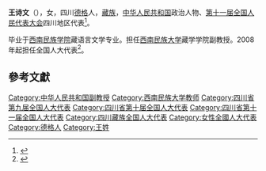 '''王诗文'''（{{bd|1959年||}}），女，四川[[德格县|德格]]人，[[藏族|藏族]]，[[中华人民共和国|中华人民共和国]]政治人物、[[第十一届全国人民代表大会|第十一届全国人民代表大会]]四川地区代表<ref>{{cite web|author=新华网|title=第十一届全国人大代表|url=http://news.xinhuanet.com/ziliao/2008-03/03/content_7708230.htm?node=36628|publisher=新华网|accessdate=2014-01-07|archive-date=2014-01-10|archive-url=https://web.archive.org/web/20140110211415/http://news.xinhuanet.com/ziliao/2008-03/03/content_7708230.htm?node=36628|dead-url=no}}</ref>。

毕业于[[西南民族学院|西南民族学院]]藏语言文学专业。担任[[西南民族大学|西南民族大学]]藏学学院副教授。2008年起担任全国人大代表<ref>{{cite news|title=全国人大代表信息-王诗文|url= http://210.82.31.1:8084/delegate/viewDelegate.action?dbid=112132|accessdate=2013-04-05|newspaper=全国人大网}}</ref>。

==參考文獻==
{{reflist}}

[[Category:中华人民共和国副教授|Category:中华人民共和国副教授]]
[[Category:西南民族大学教师|Category:西南民族大学教师]]
[[Category:四川省第九届全国人大代表|Category:四川省第九届全国人大代表]]
[[Category:四川省第十届全国人大代表|Category:四川省第十届全国人大代表]]
[[Category:四川省第十一届全国人大代表|Category:四川省第十一届全国人大代表]]
[[Category:四川藏族全国人大代表|Category:四川藏族全国人大代表]]
[[Category:女性全國人大代表|Category:女性全國人大代表]]
[[Category:德格人|Category:德格人]]
[[Category:王姓|Category:王姓]]